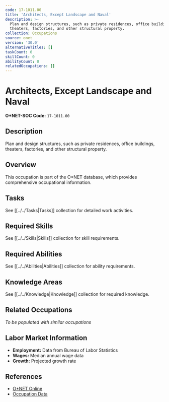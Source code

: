 ```yaml
---
code: 17-1011.00
title: 'Architects, Except Landscape and Naval'
description: >-
  Plan and design structures, such as private residences, office buildings,
  theaters, factories, and other structural property.
collection: Occupations
source: onet
version: '30.0'
alternativeTitles: []
taskCount: 0
skillCount: 0
abilityCount: 0
relatedOccupations: []
---
```

# Architects, Except Landscape and Naval

**O*NET-SOC Code:** `17-1011.00`

## Description

Plan and design structures, such as private residences, office buildings, theaters, factories, and other structural property.

## Overview

This occupation is part of the O*NET database, which provides comprehensive occupational information.

## Tasks

See [[../../Tasks|Tasks]] collection for detailed work activities.

## Required Skills

See [[../../Skills|Skills]] collection for skill requirements.

## Required Abilities

See [[../../Abilities|Abilities]] collection for ability requirements.

## Knowledge Areas

See [[../../Knowledge|Knowledge]] collection for required knowledge.

## Related Occupations

*To be populated with similar occupations*

## Labor Market Information

- **Employment:** Data from Bureau of Labor Statistics
- **Wages:** Median annual wage data
- **Growth:** Projected growth rate

## References

- [O*NET Online](https://www.onetonline.org/link/summary/17-1011.00)
- [Occupation Data](https://www.onetcenter.org/)
